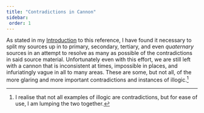 ```yaml
---
title: "Contradictions in Cannon"
sidebar:
 order: 1
---
```


As stated in my [Introduction][] to this reference, I have found it necessary
to split my sources up in to primary, secondary, tertiary, and even
*quaternary* sources in an attempt to resolve as many as possible of the
contradictions in said source material.  Unfortunately even with this effort,
we are still left with a cannon that is inconsistent at times, impossible in
places, and infuriatingly vague in all to many areas.  These are some, but not
all, of the more glaring and more important contradictions and instances of
illogic.[^230125-1]

[^230125-1]: I realise that not all examples of illogic are contradictions, but for ease of use, I am lumping the two together.

[Introduction]: <../../>
